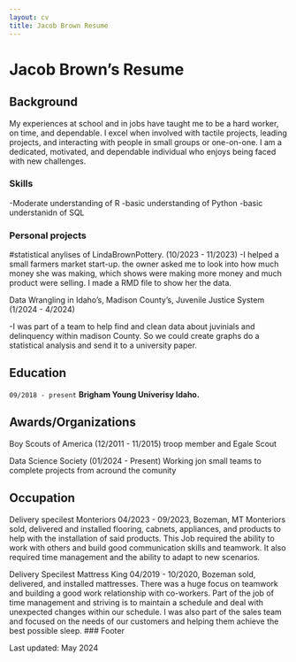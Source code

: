 ```yaml
---
layout: cv
title: Jacob Brown Resume
---
```


# Jacob Brown's Resume

## Background

My experiences at school and in jobs have taught me to be a hard worker, on time, and dependable. I excel when involved with tactile
projects, leading projects, and interacting with people in small groups or one-on-one. I am a dedicated, motivated, and dependable
individual who enjoys being faced with new challenges.


### Skills

-Moderate understanding of R
-basic understanding of Python
-basic understanidn of SQL



### Personal projects

#statistical anylises of LindaBrownPottery.
(10/2023 - 11/2023)
-I helped a small farmers market start-up. the owner asked me to look
into how much money she was making, which shows were making more money and much product were selling. I made a RMD file to
show her the data.

Data Wrangling in Idaho's, Madison County's, Juvenile Justice System
(1/2024 - 4/2024)

-I was part of a team to help find and clean data about juvinials and delinquency within madison County.  So we could create graphs do a statistical analysis and send it to a university paper.

## Education

`09/2018 - present`
__Brigham Young Univerisy Idaho.__

## Awards/Organizations

Boy Scouts of America (12/2011 - 11/2015)
troop member and Egale Scout

Data Science Society (01/2024 - Present)
Working jon small teams to complete projects from acround the comunity

## Occupation

Delivery specilest
Monteriors
04/2023 - 09/2023, Bozeman, MT
Monteriors sold, delivered and installed flooring, cabnets, appliances, and
products to help with the installation of said products.
This Job required the ability to work with others and build
good communication skills and teamwork. It also required time
management and the ability to adapt to new scenarios.


Delivery Specilest
Mattress King
04/2019 - 10/2020, Bozeman
sold, delivered, and installed mattresses.
There was a huge focus on teamwork and building a good work
relationship with co-workers. Part of the job of time
management and striving is to maintain a schedule and deal
with unexpected changes within our schedule. I was also part
of the sales team and focused on the needs of our customers
and helping them achieve the best possible sleep.
 ### Footer

Last updated: May 2024